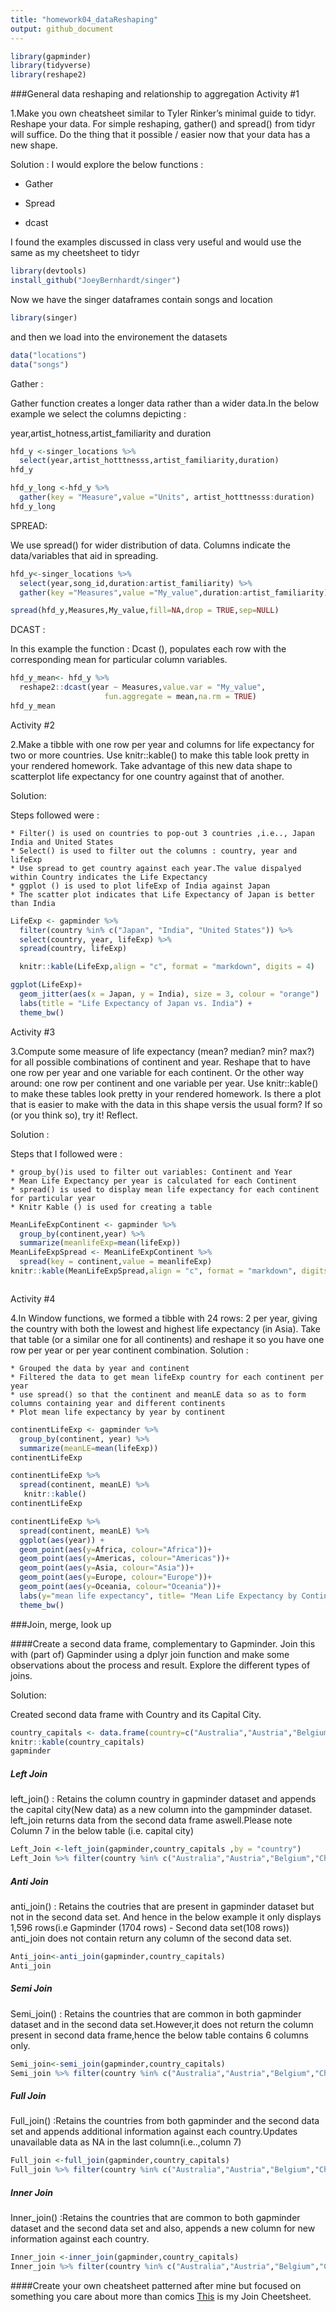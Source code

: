 ```yaml
---
title: "homework04_dataReshaping"
output: github_document
---
```





```r
library(gapminder)
library(tidyverse)
library(reshape2)
```


###General data reshaping and relationship to aggregation 
Activity #1

1.Make you own cheatsheet similar to Tyler Rinker’s minimal guide to tidyr.
Reshape your data. For simple reshaping, gather() and spread() from tidyr will suffice. Do the thing that it possible / easier now that your data has a new shape.

Solution :
I would explore the below functions :

* Gather

* Spread

* dcast

I found the examples discussed in class very useful and would use the same as my cheetsheet to tidyr

```r
library(devtools)
install_github("JoeyBernhardt/singer")
```
Now we have the singer dataframes
contain songs and location

```r
library(singer)
```
and then we load into the environement the datasets

```r
data("locations")
data("songs")
```
Gather :
 
 
 Gather function creates a longer data rather than a wider data.In the below example we select the columns depicting :

year,artist_hotness,artist_familiarity and duration
```r
hfd_y <-singer_locations %>% 
  select(year,artist_hotttnesss,artist_familiarity,duration)
hfd_y
```



```r
hfd_y_long <-hfd_y %>% 
  gather(key = "Measure",value ="Units", artist_hotttnesss:duration)
hfd_y_long
```


SPREAD:

We use spread() for wider distribution of data.
Columns indicate the data/variables that aid in spreading.


```r
hfd_y<-singer_locations %>% 
  select(year,song_id,duration:artist_familiarity) %>% 
  gather(key ="Measures",value ="My_value",duration:artist_familiarity)
```
```r
spread(hfd_y,Measures,My_value,fill=NA,drop = TRUE,sep=NULL)
```

DCAST :

In this example the function : Dcast (), populates each row with the corresponding mean for particular column variables.

```r
hfd_y_mean<- hfd_y %>% 
  reshape2::dcast(year ~ Measures,value.var = "My_value",
                     fun.aggregate = mean,na.rm = TRUE)
hfd_y_mean
```

Activity #2

2.Make a tibble with one row per year and columns for life expectancy for two or more countries.
Use knitr::kable() to make this table look pretty in your rendered homework.
Take advantage of this new data shape to scatterplot life expectancy for one country against that of another.

Solution:

Steps followed were :

    * Filter() is used on countries to pop-out 3 countries ,i.e.., Japan India and United States
    * Select() is used to filter out the columns : country, year and lifeExp
    * Use spread to get country against each year.The value dispalyed within Country indicates the Life Expectancy
    * ggplot () is used to plot lifeExp of India against Japan 
    * The scatter plot indicates that Life Expectancy of Japan is better than India

```r
LifeExp <- gapminder %>%
  filter(country %in% c("Japan", "India", "United States")) %>% 
  select(country, year, lifeExp) %>% 
  spread(country, lifeExp)

  knitr::kable(LifeExp,align = "c", format = "markdown", digits = 4)
```

```r
ggplot(LifeExp)+
  geom_jitter(aes(x = Japan, y = India), size = 3, colour = "orange") 
  labs(title = "Life Expectancy of Japan vs. India") +
  theme_bw()
```


Activity #3

3.Compute some measure of life expectancy (mean? median? min? max?) for all possible combinations of continent and year. Reshape that to have one row per year and one variable for each continent. Or the other way around: one row per continent and one variable per year.
Use knitr::kable() to make these tables look pretty in your rendered homework.
Is there a plot that is easier to make with the data in this shape versis the usual form? If so (or you think so), try it! Reflect.


Solution :

Steps that I followed were :

    * group_by()is used to filter out variables: Continent and Year
    * Mean Life Expectancy per year is calculated for each Continent
    * spread() is used to display mean life expectancy for each continent for particular year
    * Knitr Kable () is used for creating a table

```r
MeanLifeExpContinent <- gapminder %>% 
  group_by(continent,year) %>% 
  summarize(meanlifeExp=mean(lifeExp))
MeanLifeExpSpread <- MeanLifeExpContinent %>%
  spread(key = continent,value = meanlifeExp)
knitr::kable(MeanLifeExpSpread,align = "c", format = "markdown", digits = 4)


```
```r

```

Activity #4

4.In Window functions, we formed a tibble with 24 rows: 2 per year, giving the country with both the lowest and highest life expectancy (in Asia). Take that table (or a similar one for all continents) and reshape it so you have one row per year or per year continent combination.
Solution : 


   
    * Grouped the data by year and continent
    * Filtered the data to get mean lifeExp country for each continent per year
    * use spread() so that the continent and meanLE data so as to form columns containing year and different continents
    * Plot mean life expectancy by year by continent 

 

```r
continentLifeExp <- gapminder %>%
  group_by(continent, year) %>% 
  summarize(meanLE=mean(lifeExp))
continentLifeExp
```


```r
continentLifeExp %>% 
  spread(continent, meanLE) %>% 
   knitr::kable()
continentLifeExp
```
```r
continentLifeExp %>% 
  spread(continent, meanLE) %>% 
  ggplot(aes(year)) +
  geom_point(aes(y=Africa, colour="Africa"))+
  geom_point(aes(y=Americas, colour="Americas"))+
  geom_point(aes(y=Asia, colour="Asia"))+
  geom_point(aes(y=Europe, colour="Europe"))+
  geom_point(aes(y=Oceania, colour="Oceania"))+
  labs(y="mean life expectancy", title= "Mean Life Expectancy by Continent")+
  theme_bw()
```




###Join, merge, look up

####Create a second data frame, complementary to Gapminder. Join this with (part of) Gapminder using a dplyr join function and make some observations about the process and result. Explore the different types of joins.

Solution:

Created second data frame with Country and its Capital City.
```r
country_capitals <- data.frame(country=c("Australia","Austria","Belgium","China", "Italy", "Croatia", "Egypt", "Greece", "India"), capital=c("CANBERRA","VIENNA","BRUSSELS","BEIJING","ROME","ZAGREB","CAIRO","ATHENS","NEW DELHI"))
knitr::kable(country_capitals)
gapminder
```


##### Left Join

left_join() : Retains the column country in gapminder dataset and appends the capital city(New data) as a new column into the gampminder dataset.
left_join returns data from the second data frame aswell.Please note Column 7 in the below table (i.e. capital city)

```r

Left_Join <-left_join(gapminder,country_capitals ,by = "country")
Left_Join %>% filter(country %in% c("Australia","Austria","Belgium","China", "Italy", "Croatia", "Egypt", "Greece", "India"))

```

##### Anti Join

anti_join() : Retains the coutries that are present in gapminder dataset but not in the second data set.
And hence in the below example it only displays 1,596 rows(i.e Gapminder (1704 rows) - Second data set(108 rows))
anti_join does not contain return any column of the second data set.

```r
Anti_join<-anti_join(gapminder,country_capitals)
Anti_join
```

##### Semi Join

Semi_join() : Retains the countries that are common in both gapminder dataset and in the second data set.However,it does not return the column present in second data frame,hence the below table contains 6 columns only.

```r
Semi_join<-semi_join(gapminder,country_capitals)
Semi_join %>% filter(country %in% c("Australia","Austria","Belgium","China", "Italy", "Croatia", "Egypt", "Greece", "India"))
```

##### Full Join

Full_join() :Retains the countries from both gapminder and the second data set and appends additional information against each country.Updates unavailable data as NA in the last column(i.e..,column 7)

```r
Full_join <-full_join(gapminder,country_capitals)
Full_join %>% filter(country %in% c("Australia","Austria","Belgium","China", "Italy", "Croatia", "Egypt", "Greece", "India"))
```

##### Inner Join

Inner_join() :Retains the countries that are common to both gapminder dataset and the  second data set and also, appends a new column for new information against each country.
```r
Inner_join <-inner_join(gapminder,country_capitals)
Inner_join %>% filter(country %in% c("Australia","Austria","Belgium","China", "Italy", "Croatia", "Egypt", "Greece", "India"))
```


####Create your own cheatsheet patterned after mine but focused on something you care about more than comics
[This](https://github.com/jmurthy12/STAT545-hw-murthy-janani/tree/master/hw04/hw04_Join_Cheetsheet.md) is my Join Cheetsheet.


